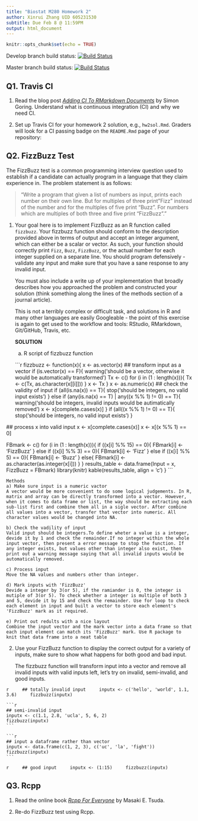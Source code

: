 ```yaml
---
title: "Biostat M280 Homework 2"
author: Xinrui Zhang UID 605231530
subtitle: Due Feb 8 @ 11:59PM
output: html_document
---
```

 
```r
knitr::opts_chunk$set(echo = TRUE)
```

Develop branch build status:
[![Build Status](https://travis-ci.com/suedez/biostat-m280-2019-winter.svg?token=PZJ75ykMx3tYqKxvJXBH&branch=develop)](https://travis-ci.com/suedez/biostat-m280-2019-winter)

Master branch build status:
[![Build Status](https://travis-ci.com/suedez/biostat-m280-2019-winter.svg?token=PZJ75ykMx3tYqKxvJXBH&branch=master)](https://travis-ci.com/suedez/biostat-m280-2019-winter)

## Q1. Travis CI

1. Read the blog post [_Adding CI To RMarkdown Documents_](http://www.goring.org/resources/Adding_CI_To_RMarkdown.html) by Simon Goring. Understand what is continuous integration (CI) and why we need CI.

2. Set up Travis CI for your homework 2 solution, e.g., `hw2sol.Rmd`. Graders will look for a CI passing badge on the `README.Rmd` page of your repository:




## Q2. FizzBuzz Test

The FizzBuzz test is a common programming interview question used to establish if a candidate can actually program in a language that they claim experience in. The problem statement is as follows:

> "Write a program that given a list of numbers as input, prints each number on their own line. But for multiples of three print "Fizz" instead of the number and for the multiples of five print “Buzz”. For numbers which are multiples of both three and five print “FizzBuzz”."

1. Your goal here is to implement FizzBuzz as an R function called `fizzbuzz`. Your fizzbuzz function should conform to the description provided above in terms of output and accept an integer argument, which can either be a scalar or vector. As such, your function should correctly print `Fizz`, `Buzz`, `FizzBuzz`, or the actual number for each integer supplied on a separate line. You should program defensively - validate any input and make sure that you have a sane response to any invalid input.

    You must also include a write up of your implementation that broadly describes how you approached the problem and constructed your solution (think something along the lines of the methods section of a journal article).

    This is not a terribly complex or difficult task, and solutions in R and many other languages are easily Googleable - the point of this exercise is again to get used to the workflow and tools: RStudio, RMarkdown, Git/GitHub, Travis, etc.
    
    **SOLUTION**
    
    a) R script of fizzbuzz function
    
    ```r
fizzbuzz <- function(x){
  x <- as.vector(x)
  ## transform input as a vector
  if (is.vector(x) == F){
    warning('\ninput should be a vector, 
            otherwise it would be automatically transformed\n')
    Tx <- c()
    for (i in (1 : length(x))){
      Tx <- c(Tx, as.character(x[[i]]))
    }
    x <- Tx
  }
  x <- as.numeric(x)
  ## check the validity of input
  if (all(is.na(x)) == T){
    stop('\ninput should be integers, no valid input exists\n')
  } else if (any(is.na(x) == T) | any((x %% 1) != 0) == T){
    warning('\ninput should be integers, 
             invalid inputs would be autimatically removed\n')
    x <- x[complete.cases(x)]
  }
  if (all((x %% 1) != 0) == T){
    stop('\ninput should be integers, no valid input exists\n')
  }
  
  ## process x into valid input
  x <- x[complete.cases(x)]
  x <- x[(x %% 1) == 0]
  
  FBmark <- c()
  for (i in (1 : length(x))){
  if ((x[i] %% 15) == 0){
    FBmark[i] <- 'FizzBuzz'
  } else if ((x[i] %% 3) == 0){
    FBmark[i] <- 'Fizz'
  } else if ((x[i] %% 5) == 0){
    FBmark[i] <- 'Buzz'
  } else{
    FBmark[i] <- as.character(as.integer(x[i]))
  }
  }
  results_table <- data.frame(Input = x, FizzBuzz = FBmark)
  library(knitr)
  kable(results_table, align = 'c')
}
    ```

    Methods
    a) Make sure input is a numeric vactor
    A vector would be more convenient to do some logical judgements. In R, matrix and array can be directly transformed into a vector. However, when it comes to data frame or list, the way should be extracting each sub-list first and combine them all in a sigle vector. After combine all values into a vector, transfer that vector into numeric. All character values would be changed into NA.
    
    b) Check the vadility of input
    Valid input should be integers.To define wheter a value is a integer, devide it by 1 and check the remainder.If no integer within the whole input vector, then present a error message to stop the function. If any integer exists, but values other than integer also exist, then print out a warning message saying that all invalid inputs would be automatically removed.
    
    c) Process input
    Move the NA values and numbers other than integer.
    
    d) Mark inputs with 'FizzBuzz' 
    Devide a integer by 3(or 5), if the ramiander is 0, the integer is mutiple of 3(or 5). To check whether a integer is multiple of both 3 and 5, devide it by 15 and check the remainder. Use for loop to check each element in input and built a vector to store each element's 'FizzBuzz' mark as it required.
    
    e) Print out redults with a nice layout
    Combine the input vector and the mark vector into a data frame so that each input element can match its 'FizzBuzz' mark. Use R package to knit that data frame into a neat table
    
2. Use your FizzBuzz function to display the correct output for a variety of inputs, make sure to show what happens for both good and bad input. 

    The fizzbuzz function will transform input into a vector and remove all invalid inputs with valid inputs left, let's try on invalid, semi-invalid, and good inputs.
    
```r
    ## totally invalid input
    inputx <- c('hello', 'world', 1.1, 3.6)
    fizzbuzz(inputx)
    ```
  
    ```r
    ## semi-invalid input
    inputx <- c(1.1, 2.8, 'ucla', 5, 6, 2)
    fizzbuzz(inputx)
    ```
 
    ```r
    ## input a dataframe rather than vector
    inputx <- data.frame(c(1, 2, 3), c('uc', 'la', 'fight'))
    fizzbuzz(inputx)
    ```
 
 
```r
    ## good input
    inputx <- (1:15)
    fizzbuzz(inputx)
    ```
 
    
  


## Q3. Rcpp

1. Read the online book [_Rcpp For Everyone_](https://teuder.github.io/rcpp4everyone_en/) by Masaki E. Tsuda.

2. Re-do FizzBuzz test using Rcpp. 




